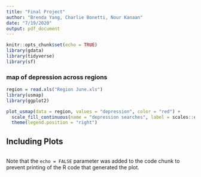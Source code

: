 ```yaml
---
title: "Final Project"
author: "Brenda Yang, Charlie Bonetti, Nour Kanaan"
date: "7/19/2020"
output: pdf_document
---
```


```r
knitr::opts_chunk$set(echo = TRUE)
library(gdata)
library(tidyverse)
library(sf)
```

### map of depression across regions
```r
region = read.xls("Region June.xls")
library(usmap)
library(ggplot2)

plot_usmap(data = region, values = "depression", color = "red") + 
  scale_fill_continuous(name = "depression searches", label = scales::comma) + 
  theme(legend.position = "right")
```

## Including Plots

```r

```

Note that the `echo = FALSE` parameter was added to the code chunk to prevent printing of the R code that generated the plot.
